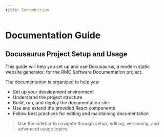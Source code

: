 ```yaml
---
title: Introduction
---
```


# Documentation Guide

## Docusaurus Project Setup and Usage

This guide will help you set up and use Docusaurus, a modern static website generator, for the RMC Software Documentation project.

The documentation is organized to help you:

- Set up your development environment
- Understand the project structure
- Build, run, and deploy the documentation site
- Use and extend the provided React components
- Follow best practices for editing and maintaining documentation

> Use the sidebar to navigate through setup, editing, versioning, and advanced usage topics.
